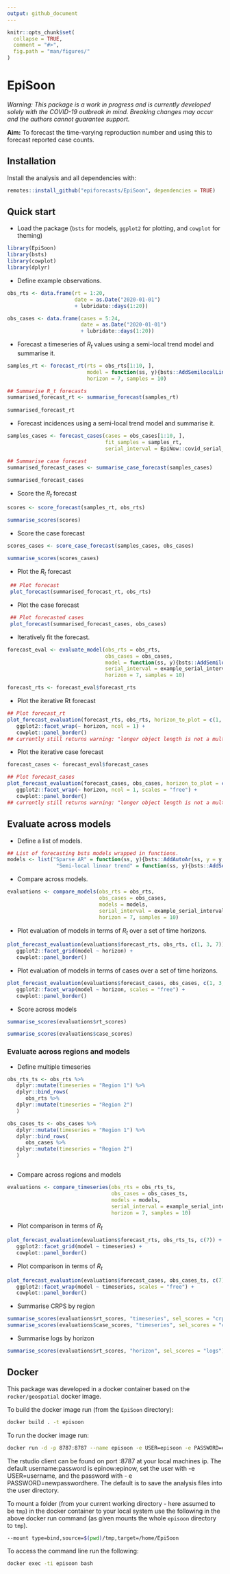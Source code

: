```yaml
---
output: github_document
---
```


```r
knitr::opts_chunk$set(
  collapse = TRUE,
  comment = "#>",
  fig.path = "man/figures/"
)
```

# EpiSoon

*Warning: This package is a work in progress and is currently developed solely with the COVID-19 outbreak in mind. Breaking changes may occur and the authors cannot guarantee support.*

**Aim:** To forecast the time-varying reproduction number and using this to forecast reported case counts. 

## Installation

Install the analysis and all dependencies with: 

```r
remotes::install_github("epiforecasts/EpiSoon", dependencies = TRUE)
```


## Quick start


* Load the package (`bsts` for models, `ggplot2` for plotting, and `cowplot` for theming)

```r
library(EpiSoon)
library(bsts)
library(cowplot)
library(dplyr)
```


* Define example observations.

```r
obs_rts <- data.frame(rt = 1:20,
                      date = as.Date("2020-01-01")
                      + lubridate::days(1:20))

obs_cases <- data.frame(cases = 5:24, 
                        date = as.Date("2020-01-01")
                        + lubridate::days(1:20))
```

* Forecast a timeseries of $R_t$ values using a semi-local trend model and  summarise it.

```r
samples_rt <- forecast_rt(rts = obs_rts[1:10, ],
                          model = function(ss, y){bsts::AddSemilocalLinearTrend(ss, y = y)},
                          horizon = 7, samples = 10)

## Summarise R_t forecasts
summarised_forecast_rt <- summarise_forecast(samples_rt)
 
summarised_forecast_rt
```

* Forecast incidences using a semi-local trend model and  summarise it.

```r
samples_cases <- forecast_cases(cases = obs_cases[1:10, ],
                                fit_samples = samples_rt, 
                                serial_interval = EpiNow::covid_serial_intervals)

## Summarise case forecast
summarised_forecast_cases <- summarise_case_forecast(samples_cases)
 
summarised_forecast_cases
```

* Score the $R_t$ forecast

```r
scores <- score_forecast(samples_rt, obs_rts)

summarise_scores(scores)
```

* Score the case forecast

```r
scores_cases <- score_case_forecast(samples_cases, obs_cases)

summarise_scores(scores_cases)
```

* Plot the $R_t$ forecast

```r
 ## Plot forecast
 plot_forecast(summarised_forecast_rt, obs_rts)
```

* Plot the case forecast

```r
 ## Plot forecasted cases
 plot_forecast(summarised_forecast_cases, obs_cases)
```


* Iteratively fit the forecast.

```r
forecast_eval <- evaluate_model(obs_rts = obs_rts,
                                obs_cases = obs_cases, 
                                model = function(ss, y){bsts::AddSemilocalLinearTrend(ss, y = y)},
                                serial_interval = example_serial_interval,
                                horizon = 7, samples = 10)

forecast_rts <- forecast_eval$forecast_rts
```

* Plot the iterative Rt forecast

```r
## Plot forecast_rt
plot_forecast_evaluation(forecast_rts, obs_rts, horizon_to_plot = c(1, 3, 7)) +
   ggplot2::facet_wrap(~ horizon, ncol = 1) +
   cowplot::panel_border() 
## currently still returns warning: "longer object length is not a multiple of shorter object length"

```


* Plot the iterative case forecast

```r
forecast_cases <- forecast_eval$forecast_cases

## Plot forecast_cases
plot_forecast_evaluation(forecast_cases, obs_cases, horizon_to_plot = c(1, 3, 7)) +
   ggplot2::facet_wrap(~ horizon, ncol = 1, scales = "free") +
   cowplot::panel_border() 
## currently still returns warning: "longer object length is not a multiple of shorter object length"


```

## Evaluate across models

* Define a list of models.

```r
## List of forecasting bsts models wrapped in functions.
models <- list("Sparse AR" = function(ss, y){bsts::AddAutoAr(ss, y = y, lags = 7)},
                "Semi-local linear trend" = function(ss, y){bsts::AddSemilocalLinearTrend(ss, y = y)})
```

* Compare across models.

```r
evaluations <- compare_models(obs_rts = obs_rts, 
                              obs_cases = obs_cases, 
                              models = models, 
                              serial_interval = example_serial_interval,
                              horizon = 7, samples = 10)
```

* Plot evaluation of models in terms of $R_t$ over a set of time horizons.

```r
plot_forecast_evaluation(evaluations$forecast_rts, obs_rts, c(1, 3, 7)) +
   ggplot2::facet_grid(model ~ horizon) +
   cowplot::panel_border() 
```

* Plot evaluation of models in terms of cases over a set of time horizons.

```r
plot_forecast_evaluation(evaluations$forecast_cases, obs_cases, c(1, 3, 7)) +
   ggplot2::facet_wrap(model ~ horizon, scales = "free") +
   cowplot::panel_border() 
```


* Score across models

```r
summarise_scores(evaluations$rt_scores)

summarise_scores(evaluations$case_scores)
```


### Evaluate across regions and models

* Define multiple timeseries

```r
obs_rts_ts <- obs_rts %>% 
   dplyr::mutate(timeseries = "Region 1") %>% 
   dplyr::bind_rows(
      obs_rts %>% 
   dplyr::mutate(timeseries = "Region 2")
   )

obs_cases_ts <- obs_cases %>% 
   dplyr::mutate(timeseries = "Region 1") %>% 
   dplyr::bind_rows(
      obs_cases %>% 
   dplyr::mutate(timeseries = "Region 2")
   )



```
* Compare across regions and models

```r
evaluations <- compare_timeseries(obs_rts = obs_rts_ts, 
                                  obs_cases = obs_cases_ts, 
                                  models = models,
                                  serial_interval = example_serial_interval,
                                  horizon = 7, samples = 10)


```


* Plot comparison in terms of $R_t$

```r
plot_forecast_evaluation(evaluations$forecast_rts, obs_rts_ts, c(7)) +
   ggplot2::facet_grid(model ~ timeseries) +
   cowplot::panel_border()
```


* Plot comparison in terms of $R_t$

```r
plot_forecast_evaluation(evaluations$forecast_cases, obs_cases_ts, c(7)) +
   ggplot2::facet_wrap(model ~ timeseries, scales = "free") +
   cowplot::panel_border()
```

* Summarise CRPS by region

```r
summarise_scores(evaluations$rt_scores, "timeseries", sel_scores = "crps")
summarise_scores(evaluations$case_scores, "timeseries", sel_scores = "crps")
```

* Summarise logs by horizon

```r
summarise_scores(evaluations$rt_scores, "horizon", sel_scores = "logs")
```

## Docker

This package was developed in a docker container based on the `rocker/geospatial` docker image. 

To build the docker image run (from the `EpiSoon` directory):

```bash
docker build . -t episoon
```

To run the docker image run:

```bash
docker run -d -p 8787:8787 --name episoon -e USER=episoon -e PASSWORD=episoon episoon
```

The rstudio client can be found on port :8787 at your local machines ip. The default username:password is epinow:epinow, set the user with -e USER=username, and the password with - e PASSWORD=newpasswordhere. The default is to save the analysis files into the user directory.

To mount a folder (from your current working directory - here assumed to be `tmp`) in the docker container to your local system use the following in the above docker run command (as given mounts the whole `episoon` directory to `tmp`).

```bash
--mount type=bind,source=$(pwd)/tmp,target=/home/EpiSoon
```

To access the command line run the following:

```bash
docker exec -ti episoon bash
```

